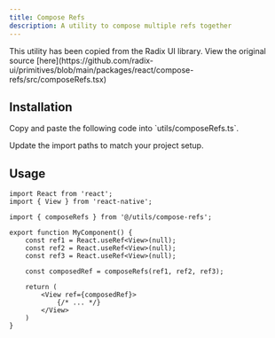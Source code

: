 ```yaml
---
title: Compose Refs
description: A utility to compose multiple refs together
---
```



<Callout>
This utility has been copied from the Radix UI library. View the original source [here](https://github.com/radix-ui/primitives/blob/main/packages/react/compose-refs/src/composeRefs.tsx)
</Callout>

## Installation

<Steps>
<Step>
Copy and paste the following code into `utils/composeRefs.ts`.
<DynamicCodeBlock lang="ts" code={readUtilFile('composeRefs')} />
</Step>

<Step>Update the import paths to match your project setup.</Step>
</Steps>

## Usage

```tsx title="MyComponent.tsx"
import React from 'react';
import { View } from 'react-native';

import { composeRefs } from '@/utils/compose-refs';

export function MyComponent() {
    const ref1 = React.useRef<View>(null);
    const ref2 = React.useRef<View>(null);
    const ref3 = React.useRef<View>(null);

    const composedRef = composeRefs(ref1, ref2, ref3);

    return (
        <View ref={composedRef}>
            {/* ... */}
        </View>
    )
}
```